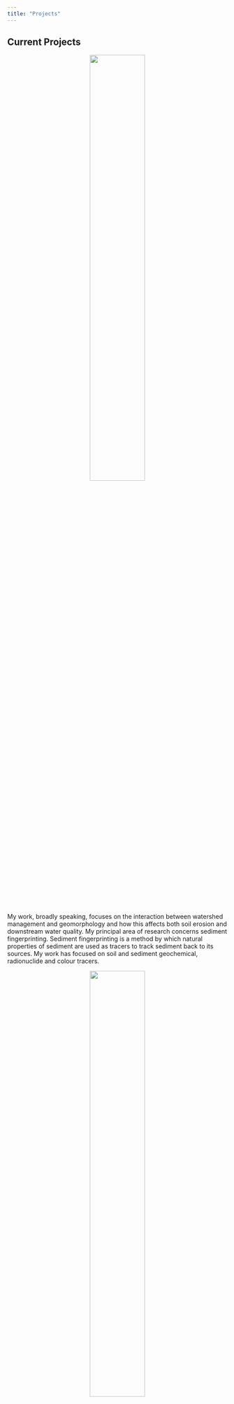 ```yaml
---
title: "Projects"
---
```


## Current Projects

<center><img src = "images/DSCF8165.jpg" width = "50%" align = "center"></center>

My work, broadly speaking, focuses on the interaction between watershed management and geomorphology and how this affects both soil erosion and downstream water quality. My principal area of research concerns sediment fingerprinting. Sediment fingerprinting is a method by which natural properties of sediment are used as tracers to track sediment back to its sources. My work has focused on soil and sediment geochemical, radionuclide and colour tracers.

<center><img src = "images/DSCF8389.jpg" width = "50%"></center>

My primary research project involves collaborations between Agriculture and Agri-food Canada, University of Northern BC and the University of Manitoba. In this project I use sediment fingerprinting to assess the sources of sediment within watersheds from both management and geomorphic perspectives. The two watersheds that I am currently focusing on are the South Tobacco Creek watershed in south-central Manitoba and the Black Brook watershed in north-western New Brunswick. In this project I both assess sources of sediment and refine the sediment fingerprinting approach. In particular I am evaluating different types of tracers, refining sampling and modelling techniques, and assessing the benefit of including multiple lines of evidence. Besides these research-based items, I am also developing a methodological framework to move sediment fingerprinting from a research tool to a management tool for use by environmental consultants, watershed managers and community groups.


## Past Projects

<center><img src = "images/DSCF8258.jpg" width = "50%"></center>


It’s sedimentary, my Watson: Influence of watershed processes on the sediment fingerprinting approach (2010-2016). Doctoral Dissertation – University of Northern BC, Prince George, BC

Town Hall Meetings – Where Communities and Science Meet (2012). Participant – Quesnel River Research Centre, Likely, BC

Earth day celebrations in Quesnel, BC (2012). Participant – Quesnel River Research Centre, Likely, BC

Climate change, water and salmon: from research into policy. The Stakeholder Workshop Series (2011). Participant – Quesnel River Research Centre, Likely, BC

Composition and quality of urban street sediment in Prince George and its impact on air and water quality. (2010-2011) Co-author – University of Northern British Columbia, Prince George, BC

Marine-derived nutrient floc generation and retention times in gravel beds. (2010-2011) Research Technician – Quesnel River Research Centre, Likely, BC

Quantifying the relationships between soil phosphorus measures and phosphorus loss by runoff and leaching for Manitoba soils under field conditions (2009). Research Associate – University of Manitoba, Winnipeg, MB

Determining the effects of forest harvesting on streamflow during rain-on-snow events in the Russell Creek watershed (2008-2009). Research Technician – Ministry of Forests and Range, Nanaimo, BC

Coast Region Experimental Arthropod Project (CREAP), Roberts Creek Study Forest (2008-2009). Research Technician – Ministry of Forests and Range, Nanaimo, BC

Rapid analysis of moisture, carbon and nitrogen in peat cores from northern Manitoba by near-infrared spectroscopy (2008-2009). Research Technician – PDK Projects, Nanaimo, BC

Short-term carbon dioxide and nitrous oxide flux following tillage of the clay soil of the Red River Valley in Southern Manitoba (2006-2008). Masters Thesis – University of Manitoba, Winnipeg, MB


